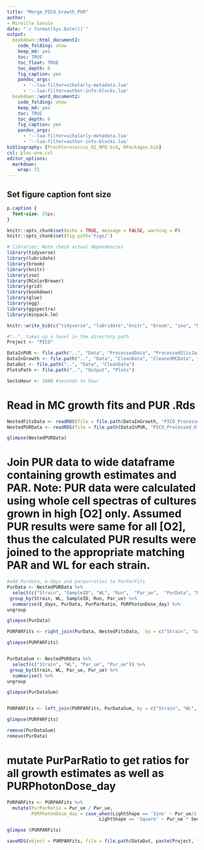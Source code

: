 ```yaml
---
title: "Merge_PICO_Growth_PUR"
author: 
- Mireille Savoie
date: "`r format(Sys.Date())`"
output:
  bookdown::html_document2:
    code_folding: show
    keep_md: yes
    toc: TRUE
    toc_float: TRUE
    toc_depth: 6
    fig_caption: yes
    pandoc_args: 
      - '--lua-filter=scholarly-metadata.lua'
      - '--lua-filter=author-info-blocks.lua'
  bookdown::word_document2:
    code_folding: show
    keep_md: yes
    toc: TRUE
    toc_depth: 6
    fig_caption: yes
    pandoc_args: 
      - '--lua-filter=scholarly-metadata.lua'
      - '--lua-filter=author-info-blocks.lua'
bibliography: [Prochlorococcus_O2_NPQ.bib, RPackages.bib]
csl: plos-one.csl
editor_options: 
  markdown: 
    wrap: 72
---
```



## Set figure caption font size
```css
p.caption {
  font-size: 25px;
}
```


```r
knitr::opts_chunk$set(echo = TRUE, message = FALSE, warning = F)
knitr::opts_chunk$set(fig.path='Figs/')
```


```r
# libraries; Note check actual dependencies
library(tidyverse)
library(lubridate)
library(broom)
library(knitr)
library(zoo)
library(RColorBrewer)
library(grid)
library(bookdown)
library(glue)
library(egg)
library(ggspectra)
library(minpack.lm)

knitr::write_bib(c("tidyverse", "lubridate","knitr", "broom", "zoo", "RColorBrewer", "grid", "glue", "bookdown"), 'RPackages.bib')

```


```r
#"..", takes up a level in the directory path
Project <- "PICO"

DataInPUR <- file.path("..", "Data", "ProcessedData", "ProcessedOlisJazData", fsep = .Platform$file.sep)
DataInGrowth <- file.path("..", "Data", "CleanData", "CleanedMCData", fsep = .Platform$file.sep)
DataOut <- file.path("..", "Data", "CleanData")
PlotsPath <- file.path("..", "Output", "Plots")

SectoHour <- 3600 #seconds to hour
```


# Read in MC growth fits and PUR .Rds
```r

NestedFitsData <- readRDS(file = file.path(DataInGrowth, "PICO_Processed_MCGrowthFits.Rds"))
NestedPURData <- readRDS(file = file.path(DataInPUR, "PICO_Processed_OlisJazMetaPUR.Rds"))

glimpse(NestedPURData)
```

# Join PUR data to wide dataframe containing growth estimates and PAR. Note: PUR data were calculated using whole cell spectras of cultures grown in high [O2] only. Assumed PUR results were same for all [O2], thus the calculated PUR results were joined to the appropriate matching PAR and WL for each strain.  
```r
#add Purdata, e-days and parpurratios to PurParFits
PurData <- NestedPURData %>% 
  select(c("Strain", "SampleID", "WL", "Run",  "Par_ue",  "PurData", "E_days", "PurParRatio", "PURPhotonDose_day")) %>% 
 group_by(Strain, WL, SampleID, Run, Par_ue) %>% 
  summarise(E_days, PurData, PurParRatio, PURPhotonDose_day) %>% 
ungroup

glimpse(PurData)

PURPARFits <- right_join(PurData, NestedFitsData,  by = c("Strain", "SampleID", "WL", "Run",  "Par_ue"), keep = NULL)

glimpse(PURPARFits)


PurDataSum <- NestedPURData %>% 
  select(c("Strain", "WL", "Par_ue", "Pur_ue")) %>% 
 group_by(Strain, WL, Par_ue, Pur_ue) %>% 
  summarise() %>% 
ungroup

glimpse(PurDataSum)


PURPARFits <- left_join(PURPARFits, PurDataSum, by = c("Strain", "WL", "Par_ue"))

glimpse(PURPARFits)

remove(PurDataSum)
remove(PurData)
```
# mutate PurParRatio to get ratios for all growth estimates as well as PURPhotonDose_day
```r
PURPARFits <- PURPARFits %>% 
  mutate(PurParRatio = Pur_ue / Par_ue,
         PURPhotonDose_day = case_when(LightShape == 'Sine' ~ Pur_ue/2 * SectoHour * Photoperiod,
                                  LightShape == 'Square' ~ Pur_ue * SectoHour * Photoperiod))

glimpse (PURPARFits)
```

```r
saveRDS(object = PURPARFits, file = file.path(DataOut, paste(Project, "Merged_GrowthFitsPURPAR.Rds",  sep = "_")), ascii = FALSE, version = NULL, compress = "xz", refhook = NULL)
```

